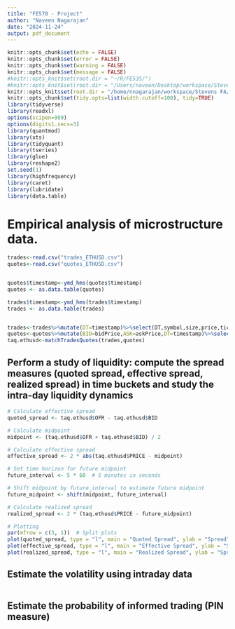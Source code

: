 ```yaml
---
title: "FE570 - Project"
author: "Naveen Nagarajan"
date: "2024-11-24"
output: pdf_document
---
```



```r
knitr::opts_chunk$set(echo = FALSE)
knitr::opts_chunk$set(error = FALSE)
knitr::opts_chunk$set(warning = FALSE)
knitr::opts_chunk$set(message = FALSE)
#knitr::opts_knit$set(root.dir = "~/R/FE535/")
#knitr::opts_knit$set(root.dir = "/Users/naveen/Desktop/workspace/Stevens FA/FE570/project")
knitr::opts_knit$set(root.dir = "/home/nnagarajan/workspace/Stevens FA/FE570/project/")
knitr::opts_chunk$set(tidy.opts=list(width.cutoff=100), tidy=TRUE)
library(tidyverse)
library(readxl)
options(scipen=999)
options(digits1.secs=3)
library(quantmod)
library(xts)
library(tidyquant)
library(tseries)
library(glue)
library(reshape2)
set.seed(1)
library(highfrequency)
library(caret)
library(lubridate)
library(data.table)
```

# Empirical analysis of microstructure data.

```r
trades<-read.csv("trades_ETHUSD.csv")
quotes<-read.csv("quotes_ETHUSD.csv")


quotes$timestamp<-ymd_hms(quotes$timestamp)
quotes <- as.data.table(quotes)

trades$timestamp<-ymd_hms(trades$timestamp)
trades <- as.data.table(trades)


trades<-trades%>%mutate(DT=timestamp)%>%select(DT,symbol,size,price,tickDirection)
quotes<-quotes%>%mutate(BID=bidPrice,ASK=askPrice,DT=timestamp)%>%select(DT,symbol,bidSize,BID,askSize,ASK)
taq.ethusd<-matchTradesQuotes(trades,quotes)
```
## Perform a study of liquidity: compute the spread measures (quoted spread, effective spread, realized spread) in time buckets and study the intra-day liquidity dynamics

```r

# Calculate effective spread
quoted_spread <- taq.ethusd$OFR - taq.ethusd$BID

# Calculate midpoint
midpoint <- (taq.ethusd$OFR + taq.ethusd$BID) / 2

# Calculate effective spread
effective_spread <- 2 * abs(taq.ethusd$PRICE - midpoint)

# Set time horizon for future midpoint
future_interval <- 5 * 60  # 5 minutes in seconds

# Shift midpoint by future_interval to estimate future midpoint
future_midpoint <- shift(midpoint, future_interval)

# Calculate realized spread
realized_spread <- 2 * (taq.ethusd$PRICE - future_midpoint)

# Plotting
par(mfrow = c(3, 1))  # Split plots
plot(quoted_spread, type = "l", main = "Quoted Spread", ylab = "Spread", xlab = "Time")
plot(effective_spread, type = "l", main = "Effective Spread", ylab = "Spread", xlab = "Time")
plot(realized_spread, type = "l", main = "Realized Spread", ylab = "Spread", xlab = "Time")

```

## Estimate the volatility using intraday data
```r

```
## Estimate the probability of informed trading (PIN measure)
```r

```
